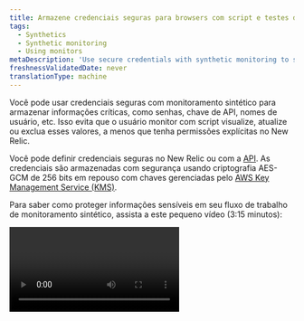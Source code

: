 ```yaml
---
title: Armazene credenciais seguras para browsers com script e testes de API
tags:
  - Synthetics
  - Synthetic monitoring
  - Using monitors
metaDescription: 'Use secure credentials with synthetic monitoring to store critical information, such as passwords, API keys, usernames, etc.'
freshnessValidatedDate: never
translationType: machine
---
```


Você pode usar credenciais seguras com monitoramento sintético para armazenar informações críticas, como senhas, chave de API, nomes de usuário, etc. Isso evita que o usuário monitor com script visualize, atualize ou exclua esses valores, a menos que tenha permissões explícitas no New Relic.

Você pode definir credenciais seguras no New Relic ou com a [API](/docs/apis/synthetics-rest-api/secure-credentials-examples/use-synthetics-secure-credentials-apis). As credenciais são armazenadas com segurança usando criptografia AES-GCM de 256 bits em repouso com chaves gerenciadas pelo [AWS Key Management Service (KMS)](https://aws.amazon.com/kms/).

Para saber como proteger informações sensíveis em seu fluxo de trabalho de monitoramento sintético, assista a este pequeno vídeo (3:15 minutos):

<Video id="BLrTnqIHRrU" type="youtube" />

## Requisitos e limites [#requirements]

Antes [de usar credenciais seguras](#ui-procedures), revise estes requisitos e diretrizes:

<table>
  <thead>
    <tr>
      <th style={{ width: "200px" }}>
        Credenciais seguras
      </th>

      <th>
        Comentários
      </th>
    </tr>
  </thead>

  <tbody>
    <tr>
      <td>
        Monitor aplicável
      </td>

      <td>
        O recurso de credenciais seguras está disponível para browsers com script Sintético e monitores de teste API e monitores de etapas. Veja [Tipos de monitores sintéticos](/docs/synthetics/synthetic-monitoring/using-monitors/intro-synthetic-monitoring/#types-of-synthetic-monitors) para mais informações.
      </td>
    </tr>

    <tr>
      <td>
        Permissões
      </td>

      <td>
        O administrador da conta pode controlar qual usuário pode `create`, `view` ou `delete` proteger credenciais gerenciando [as permissões do usuário](/docs/accounts/accounts-billing/general-account-settings/factors-affecting-access-features-data).
      </td>
    </tr>

    <tr>
      <td>
        Limite
      </td>

      <td>
        Você pode ter no máximo 1.000 credenciais seguras.
      </td>
    </tr>
  </tbody>
</table>

## Adicione ou atualize credenciais seguras [#ui-procedures]

Você pode adicionar ou atualizar credenciais seguras usando a interface ou a [API REST de monitoramento sintético](/docs/apis/synthetics-rest-api/secure-credentials-examples/use-synthetics-secure-credentials-apis#add-secure-credential). Observe que os valores não podem ser visualizados, apenas chaves.

<Callout variant="caution">
  A New Relic recomenda não armazenar credenciais/chaves seguras no campo `Description`, pois isso pode levar a possíveis problemas de segurança.
</Callout>

Para adicionar, visualizar, editar ou excluir uma chave de credencial segura para um browser com script ou monitor de teste de API da interface:

1. Vá para <DNT>**[one.newrelic.com &gt; Synthetic monitoring &gt; Secure credentials](https://one.newrelic.com/synthetics-nerdlets/secure-credential-list)**</DNT>.

2. Para adicionar uma nova credencial segura, procure o botão <DNT>**Create secure credential +**</DNT> . Se você já tiver credenciais adicionadas, este botão estará no canto superior direito.

   * Dicas para criar o <DNT>**Key**</DNT>: escolha um nome de usuário ou outro nome de chave significativo para identificar a credencial segura. Use caracteres alfanuméricos ou sublinhados `_` . Os nomes das chaves devem estar em MAIÚSCULAS.
   * Dicas para criar o <DNT>**Value**</DNT>: Use qualquer combinação de caracteres alfanuméricos ou especiais. Máximo de 10.000 caracteres. Este campo não é acessível através [da API](/docs/apis/synthetics-rest-api/secure-credentials-examples/use-synthetics-secure-credentials-apis).

3. Para editar uma credencial existente, clique nas reticências <Icon name="fe-more-horizontal" /> ícone para opções.

4. Associe a credencial segura a um browser com script ou teste de API [editando o script](#script-procedures).

Depois de adicionar a credencial segura ao script, a interface <DNT>**[Secure credentials](https://one.newrelic.com/synthetics-nerdlets/secure-credential-list)**</DNT> mostra quantos monitores com script usam essa credencial. Este número é aproximado e só é atualizado depois que um monitor com uma credencial segura tiver sido realmente executado.

<Callout variant="tip">
  Você precisa criar credenciais seguras antes de poder criar um monitor usando-as. Essa dica pode ser útil ao usar uma ferramenta de infraestrutura como código como o Terraform.
</Callout>

## Atualizar o script [#script-procedures]

Ao utilizar o [editor de interface Sintético](/docs/synthetics/new-relic-synthetics/scripting-monitors/write-scripted-browsers) para criar browser com script ou monitor de teste de API, siga estas orientações:

<table>
  <thead>
    <tr>
      <th style={{ width: "200px" }}>
        <DNT>
          **Script**
        </DNT>
      </th>

      <th>
        <DNT>
          **Guidelines**
        </DNT>
      </th>
    </tr>
  </thead>

  <tbody>
    <tr>
      <td>
        Formatar
      </td>

      <td>
        Em qualquer lugar do script onde você faz referência à credencial segura, ela é acessada por meio do objeto JavaScript `$secure` reservado da New Relic com notação de ponto. Por exemplo, `$secure.MY_SECURE_CREDENTIAL`. As propriedades em `$secure` não são acessíveis através da notação de colchetes.
      </td>
    </tr>

    <tr>
      <td>
        Credenciais existentes
      </td>

      <td>
        Para visualizar ou selecionar em uma lista de credenciais seguras disponíveis:

        * Tipo `$secure.`

          OU

        * Selecione no dropdown na interface do editor.
      </td>
    </tr>

    <tr>
      <td>
        Validação
      </td>

      <td>
        Para validar a credencial segura, siga os procedimentos padrão para [testar o script](/docs/synthetics/new-relic-synthetics/using-monitors/view-monitor-results) ou [escreva um teste de API](/docs/synthetics/new-relic-synthetics/scripting-monitors/write-api-tests).
      </td>
    </tr>
  </tbody>
</table>

Quaisquer alterações no valor da credencial segura entrarão automaticamente em vigor em todos os monitores que a utilizam. Você não precisa atualizar também o script.

<DNT>**Exception:**</DNT> Se você atualizar o script e os trabalhos já estiverem sendo processados, a alteração segura da credencial não entrará em vigor até a próxima vez que o trabalho for iniciado.

## Segurança para credenciais seguras [#security]

Para garantir a segurança de suas credenciais seguras, a New Relic elimina o valor seguro de todos os dados que resultam em alertas e dados de monitoramento sintético. <DNT>**New Relic employees cannot access secure credential values and must be added to the account to be able to view secure credentials**</DNT>.

### Exemplo

Uma credencial segura é denominada `PASSWORD` e o valor é `Pass123!`. New Relic substitui `Pass123!` por `_SECURECREDENTIAL_`

Por exemplo, um script inclui:

```
$browser.get("https://example.com/" + $secure.PASSWORD)
```

Os resultados do script mostrarão que seu monitor Sintético foi para `https://example.com/_SECURECREDENTIAL_`, embora na verdade tenha ido para `https://example.com/Pass123!`. Isso garante que o valor da credencial segura não aparecerá nos resultados.

### Informações redigidas [#redacted]

Atualmente redigimos o seguinte dos resultados do seu monitor:

* Os valores exatos de suas credenciais seguras
* Quaisquer valores codificados em porcentagem de suas credenciais seguras

### Protegendo suas credenciais em uso [#protecting]

Ao criar um script, certifique-se de que as credenciais seguras não sejam passadas para um site externo ou inseridas em um site de uma forma que faça com que sejam exibidas ou divulgadas de outra forma.

Os mecanismos de proteção detalhados acima são projetados para evitar a divulgação das credenciais quando armazenadas pela New Relic e respostas em texto do site que está sendo monitorado. No entanto, a capacidade de script permite que os usuários implementem funcionalidades que podem resultar na divulgação das credenciais se utilizadas indevidamente pelo usuário. A New Relic não controla o site que está sendo monitorado ou as ações de usuários individuais de sua organização. Por esse motivo, você só deve conceder a permissão &quot;Usar credenciais&quot; a usuários totalmente confiáveis e autorizados a fazê-lo pela sua organização. Para atualizar permissões para credenciais seguras em monitoramento sintético (Monitoramento Sintético), siga [os conceitos de gerenciamento de usuários](/docs/accounts/accounts-billing/new-relic-one-user-management/user-management-concepts) para controlar [recursos para credenciais seguras](/docs/accounts/accounts-billing/new-relic-one-user-management/user-permissions/#synthetics).

Instância New Relic Logs para salvar ou validar o monitor que inclui uma credencial segura; o log pode ser consultado por meio de [NrAuditEvents](/docs/accounts/accounts/account-maintenance/query-account-audit-logs-nrauditevent).

### Alternar credenciais seguras [#rotate-secure-credentials]

<CollapserGroup>
  <Collapser id="rotate-specific-credential" title="Alternar uma credencial segura específica">
    Se as credenciais usadas no seu script tiverem sido comprometidas, você poderá alterar o valor na interface para atualizar automaticamente todos os trabalhos monitor :

    1. Vá para <DNT>**[one.newrelic.com &gt; Synthetic monitoring &gt; Secure credentials](https://one.newrelic.com/synthetics/secure-credential-list)**</DNT>. Clique nas reticências <DNT>**...**</DNT> das credenciais que deseja alterar e clique em <DNT>**Edit**</DNT>.

       <img title="Screenshot of how to edit a secure credential" alt="Screenshot of how to edit a secure credential" src="/images/synthetic_screenshot-crop_edit-secure-credential-key.webp" />

    2. Insira o novo valor e clique em <DNT>**Save**</DNT>.

       <img title="Screenshot of secure credential editing/config screen" alt="Screenshot of secure credential editing/config screen" src="/images/synthetic_screenshot-crop_secure-credential-edit.webp" />

       O novo valor será usado em todos os trabalhos de monitor que fazem referência a esta credencial segura.
  </Collapser>

  <Collapser id="rotate-credential-in-monitor" title="Alternar credenciais seguras usadas em um monitor específico">
    Se você suspeitar que um monitor foi comprometido, alterne todas as credenciais usadas nesse monitor. (Se esse monitor for executado em localização privada, você também deverá [girar a tecla localização privada](/docs/synthetics/synthetic-monitoring/private-locations/private-locations-overview-monitor-internal-sites-add-new-locations/#rotate-private-location-keys).)

    Para localizar credenciais seguras usadas em um monitor específico:

    1. Vá para <DNT>**[one.newrelic.com &gt; Synthetic monitoring](https://one.newrelic.com/synthetics)**</DNT>.

    2. Encontre o monitor na lista. Você pode pesquisar por nome ou inserir o ID do monitor no campo de texto do filtro:

       <img title="Screenshot of locating a specific monitor by ID" alt="Screenshot of locating a specific monitor by ID" src="/images/synthetic_screenshot-crop_locate-monitor-by-id.webp" />

    3. Selecione a guia <DNT>**Write script**</DNT> para visualizar o script:

       <img title="Screenshot showing where to find script contents in synthetic" alt="Screenshot showing where to find script contents in synthetic" src="/images/synthetic_screenshot-crop_script-edit-location.webp" />

    4. Pesquise o termo `$secure.` para destacar todas as referências a credenciais seguras e anote todas as que encontrar.

       <img title="Screenshot showing secure credentials in use inside a script" alt="Screenshot showing secure credentials in use inside a script" src="/images/synthetic_screenshot-crop_secure-credentials-in-script-example.webp" />

    Em seguida, gire todas as credenciais encontradas no script. Repita estas etapas para cada credencial:

    1. Vá para <DNT>**[one.newrelic.com &gt; Synthetic monitoring &gt; Secure credentials](https://one.newrelic.com/synthetics/secure-credential-list)**</DNT>.

    2. Copie o nome do segredo no campo de texto do filtro.

       <img title="Screenshot showing how to use the filter bar to locate a specific secure credential" alt="Screenshot showing how to use the filter bar to locate a specific secure credential" src="/images/synthetic_screenshot-crop_edit-secure-credential-by-name.webp" />

    3. Clique no ícone de reticências <DNT>**...**</DNT> da credencial que deseja alterar e clique em <DNT>**Edit**</DNT>.

       <img title="Screenshot of how to edit a secure credential" alt="Screenshot of how to edit a secure credential" src="/images/synthetic_screenshot-crop_edit-secure-credential-key.webp" />
  </Collapser>
</CollapserGroup>